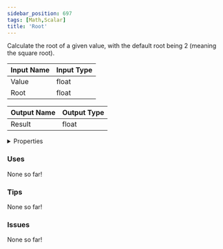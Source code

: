 ```yaml
---
sidebar_position: 697
tags: [Math,Scalar]
title: 'Root'
---
```


Calculate the root of a given value, with the default root being 2 (meaning the square root).




<EsbSvg />

| Input Name | Input Type |
|-----------|-----------|
| Value | float |
| Root | float |

| Output Name | Output Type |
|-----------|-----------|
| Result | float |


<details>
  <summary>Properties</summary>
  <div>
    <div>
    <table>
      <thead>
        <tr>
          <th>Is beta required?</th>
          <th>❌</th>
        </tr>
        <tr>
          <th>Is this chip a trolling risk?</th>
          <th>❌</th>
        </tr>
        <tr>
          <th>Is this chip a role assignment risk?</th>
          <th>❌</th>
        </tr>
        <tr>
          <th>Chip UUID</th>
          <th>8b96e472-2b19-4265-aade-2c6202358d86</th>
        </tr>
      </thead>
    </table>
    </div>
  </div>
</details>

### Uses

None so far!

### Tips

None so far!

### Issues

None so far!
